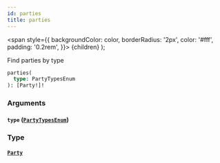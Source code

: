```yaml
---
id: parties
title: parties
---
```


<span
style={{
      backgroundColor: color,
      borderRadius: '2px',
      color: '#fff',
      padding: '0.2rem',
    }}>
{children}
</span>
);

Find parties by type

```graphql
parties(
  type: PartyTypesEnum
): [Party!]!

```

### Arguments

#### `type` ([`PartyTypesEnum`](/api/enums/party-types-enum))

### Type

#### [`Party`](/api/objects/party)
